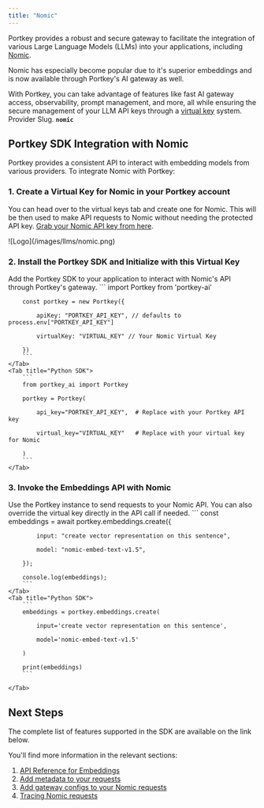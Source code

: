 ```yaml
---
title: "Nomic"
---
```


Portkey provides a robust and secure gateway to facilitate the integration of various Large Language Models (LLMs) into your applications, including [Nomic](https://docs.nomic.ai/reference/getting-started/).

Nomic has especially become popular due to it's superior embeddings and is now available through Portkey's AI gateway as well.

With Portkey, you can take advantage of features like fast AI gateway access, observability, prompt management, and more, all while ensuring the secure management of your LLM API keys through a [virtual key](/docs/product/ai-gateway/virtual-keys) system.
<Note>
Provider Slug. **`nomic`**
</Note>
## Portkey SDK Integration with Nomic

Portkey provides a consistent API to interact with embedding models from various providers. To integrate Nomic with Portkey:

### 1\. Create a Virtual Key for Nomic in your Portkey account

You can head over to the virtual keys tab and create one for Nomic. This will be then used to make API requests to Nomic without needing the protected API key. [Grab your Nomic API key from here](https://atlas.nomic.ai/data/randomesid/org/keys).
<Frame caption="Create a virtual key for Nomic in Portkey">
![Logo](/images/llms/nomic.png)
</Frame>


### 2\. Install the Portkey SDK and Initialize with this Virtual Key

Add the Portkey SDK to your application to interact with Nomic's API through Portkey's gateway.
<Tabs>
    <Tab title="NodeJS SDK">
        ```
        import Portkey from 'portkey-ai'


        const portkey = new Portkey({

            apiKey: "PORTKEY_API_KEY", // defaults to process.env["PORTKEY_API_KEY"]

            virtualKey: "VIRTUAL_KEY" // Your Nomic Virtual Key

        })
        ```
    </Tab>
    <Tab title="Python SDK">
        ```
        from portkey_ai import Portkey

        portkey = Portkey(

            api_key="PORTKEY_API_KEY",  # Replace with your Portkey API key

            virtual_key="VIRTUAL_KEY"   # Replace with your virtual key for Nomic

        )
        ```
    </Tab>

  </Tabs>



### 3\. Invoke the Embeddings API with Nomic

Use the Portkey instance to send requests to your Nomic API. You can also override the virtual key directly in the API call if needed.
<Tabs>
    <Tab title="NodeJS SDK">
        ```
        const embeddings = await portkey.embeddings.create({

            input: "create vector representation on this sentence",

            model: "nomic-embed-text-v1.5",

        });

        console.log(embeddings);
        ```
    </Tab>
    <Tab title="Python SDK">
        ```
        embeddings = portkey.embeddings.create(

            input='create vector representation on this sentence',

            model='nomic-embed-text-v1.5'

        )

        print(embeddings)
        ```

    </Tab>

  </Tabs>


## Next Steps

The complete list of features supported in the SDK are available on the link below.

<Card title="SDK" href="/docs/api-reference/portkey-sdk-client">
</Card>

You'll find more information in the relevant sections:

1. [API Reference for Embeddings](/docs/provider-endpoints/embeddings)
2. [Add metadata to your requests](/docs/product/observability/metadata)
3. [Add gateway configs to your Nomic requests](/docs/product/ai-gateway/configs)
4. [Tracing Nomic requests](/docs/product/observability/traces)
